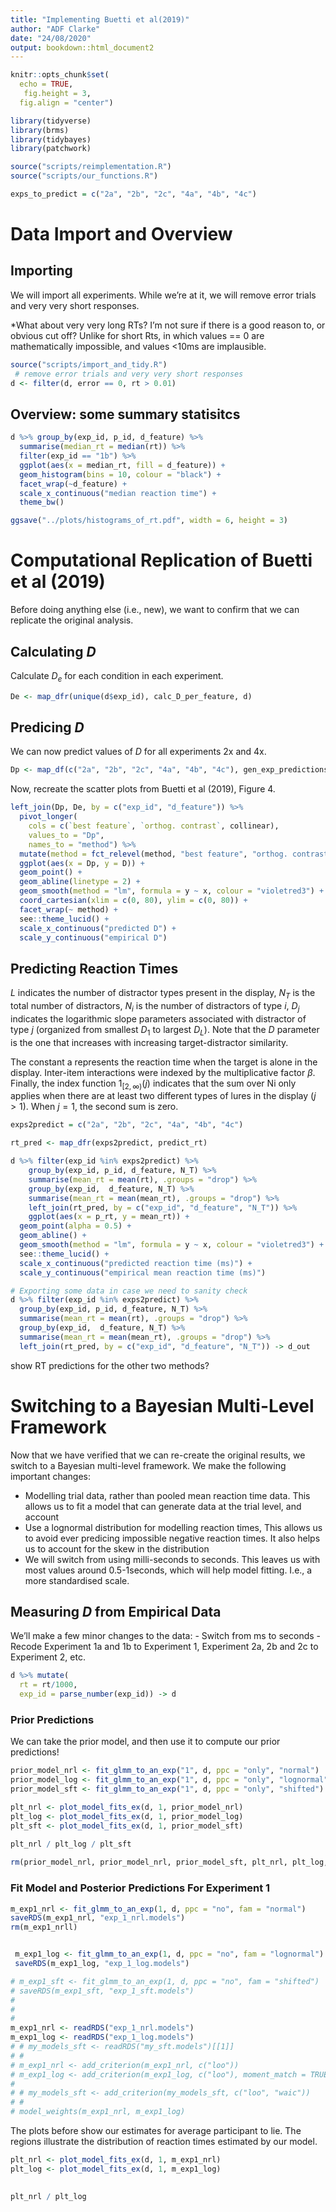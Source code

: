 ```yaml
---
title: "Implementing Buetti et al(2019)"
author: "ADF Clarke"
date: "24/08/2020"
output: bookdown::html_document2
---
```


```r
knitr::opts_chunk$set(
  echo = TRUE,
   fig.height = 3,
  fig.align = "center")

library(tidyverse)
library(brms)
library(tidybayes)
library(patchwork)

source("scripts/reimplementation.R")
source("scripts/our_functions.R")

exps_to_predict = c("2a", "2b", "2c", "4a", "4b", "4c")
```
# Data Import and Overview

## Importing

We will import all experiments. While we're at it, we will remove error trials and very very short responses.

*What about very very long RTs? I'm not sure if there is a good reason to, or obvious cut off? Unlike for short Rts, in which values == 0 are mathematically impossible, and values <10ms are implausible. 
  
```r
source("scripts/import_and_tidy.R")
 # remove error trials and very very short responses
d <- filter(d, error == 0, rt > 0.01)
```

## Overview: some summary statisitcs

```r
d %>% group_by(exp_id, p_id, d_feature) %>%
  summarise(median_rt = median(rt)) %>%
  filter(exp_id == "1b") %>%
  ggplot(aes(x = median_rt, fill = d_feature)) + 
  geom_histogram(bins = 10, colour = "black") + 
  facet_wrap(~d_feature) + 
  scale_x_continuous("median reaction time") +
  theme_bw()

ggsave("../plots/histograms_of_rt.pdf", width = 6, height = 3)
```

# Computational Replication of Buetti et al (2019)

Before doing anything else (i.e., new), we want to confirm that we can replicate the original analysis.

## Calculating $D$

Calculate $D_e$ for each condition in each experiment. 

```r
De <- map_dfr(unique(d$exp_id), calc_D_per_feature, d)
```

## Predicing $D$

We can now predict values of $D$ for all experiments 2x and 4x. 

```r
Dp <- map_df(c("2a", "2b", "2c", "4a", "4b", "4c"), gen_exp_predictions, De)
```
 
Now, recreate the scatter plots from Buetti et al (2019), Figure 4.

```r
left_join(Dp, De, by = c("exp_id", "d_feature")) %>%
  pivot_longer(
    cols = c(`best feature`, `orthog. contrast`, collinear),
    values_to = "Dp",
    names_to = "method") %>%
  mutate(method = fct_relevel(method, "best feature", "orthog. contrast")) %>%
  ggplot(aes(x = Dp, y = D)) +
  geom_point() + 
  geom_abline(linetype = 2) +
  geom_smooth(method = "lm", formula = y ~ x, colour = "violetred3") + 
  coord_cartesian(xlim = c(0, 80), ylim = c(0, 80)) + 
  facet_wrap(~ method) + 
  see::theme_lucid() + 
  scale_x_continuous("predicted D") + 
  scale_y_continuous("empirical D")
```

## Predicting Reaction Times

$L$ indicates the number of distractor types present in the display, $N_T$ is the total number of distractors, $N_i$ is the number of distractors of type $i$, $D_j$ indicates the logarithmic slope parameters associated with distractor of type $j$ (organized from smallest $D_1$ to largest $D_L$). Note that the $D$ parameter is the one that increases with increasing target-distractor similarity.

The constant a represents the reaction time when the target is alone in the display. Inter-item interactions were indexed by the multiplicative factor $\beta$. Finally, the index function $1_{[2, \infty)} (j)$ indicates that the sum over Ni only applies when there are at least two different types of lures in the display $(j > 1)$. When $j = 1$, the second sum is zero.

```r
exps2predict = c("2a", "2b", "2c", "4a", "4b", "4c")

rt_pred <- map_dfr(exps2predict, predict_rt)

d %>% filter(exp_id %in% exps2predict) %>%
	group_by(exp_id, p_id, d_feature, N_T) %>%
	summarise(mean_rt = mean(rt), .groups = "drop") %>%
	group_by(exp_id,  d_feature, N_T) %>%
	summarise(mean_rt = mean(mean_rt), .groups = "drop") %>%
	left_join(rt_pred, by = c("exp_id", "d_feature", "N_T")) %>% 
	ggplot(aes(x = p_rt, y = mean_rt)) + 
  geom_point(alpha = 0.5) + 
  geom_abline() + 
  geom_smooth(method = "lm", formula = y ~ x, colour = "violetred3") + 
  see::theme_lucid() +
  scale_x_continuous("predicted reaction time (ms)") +
  scale_y_continuous("empirical mean reaction time (ms)")

# Exporting some data in case we need to sanity check
d %>% filter(exp_id %in% exps2predict) %>%
  group_by(exp_id, p_id, d_feature, N_T) %>%
  summarise(mean_rt = mean(rt), .groups = "drop") %>%
  group_by(exp_id,  d_feature, N_T) %>%
  summarise(mean_rt = mean(mean_rt), .groups = "drop") %>%
  left_join(rt_pred, by = c("exp_id", "d_feature", "N_T")) -> d_out
```

<TODO> show RT predictions for the other two methods?

# Switching to a Bayesian Multi-Level Framework

Now that we have verified that we can re-create the original results, we switch to a Bayesian multi-level framework. We make the following important changes:

  - Modelling trial data, rather than pooled mean reaction time data. This allows us to fit a model that can generate data at the trial level, and account 
  - Use a lognormal distribution for modelling reaction times, This allows us to avoid ever predicing impossible negative reaction times. It also helps us to account for the skew in the distribution
  - We will switch from using milli-seconds to seconds. This leaves us with most values around 0.5-1seconds, which will help model fitting. I.e., a more standardised scale. 
  
## Measuring $D$ from Empirical Data

We'll make a few minor changes to the data:
  - Switch from ms to seconds
  - Recode Experiment 1a and 1b to Experiment 1, Experiment 2a, 2b and 2c to Experiment 2, etc.
```r
d %>% mutate(
  rt = rt/1000,
  exp_id = parse_number(exp_id)) -> d
```

### Prior Predictions

We can take the prior model, and then use it to compute our prior predictions!

```r
prior_model_nrl <- fit_glmm_to_an_exp("1", d, ppc = "only", "normal")
prior_model_log <- fit_glmm_to_an_exp("1", d, ppc = "only", "lognormal")
prior_model_sft <- fit_glmm_to_an_exp("1", d, ppc = "only", "shifted")

```

```r
plt_nrl <- plot_model_fits_ex(d, 1, prior_model_nrl)
plt_log <- plot_model_fits_ex(d, 1, prior_model_log)
plt_sft <- plot_model_fits_ex(d, 1, prior_model_sft)
                            
plt_nrl / plt_log / plt_sft

```

```r
rm(prior_model_nrl, prior_model_nrl, prior_model_sft, plt_nrl, plt_log, plt_sft)

```

### Fit Model and Posterior Predictions For Experiment 1


```r
m_exp1_nrl <- fit_glmm_to_an_exp(1, d, ppc = "no", fam = "normal")
saveRDS(m_exp1_nrl, "exp_1_nrl.models")
rm(m_exp1_nrll)


 m_exp1_log <- fit_glmm_to_an_exp(1, d, ppc = "no", fam = "lognormal")
 saveRDS(m_exp1_log, "exp_1_log.models")

# m_exp1_sft <- fit_glmm_to_an_exp(1, d, ppc = "no", fam = "shifted")
# saveRDS(m_exp1_sft, "exp_1_sft.models")
# 
# 
#  
m_exp1_nrl <- readRDS("exp_1_nrl.models")
m_exp1_log <- readRDS("exp_1_log.models")
# # my_models_sft <- readRDS("my_sft.models")[[1]]
# # 
# m_exp1_nrl <- add_criterion(m_exp1_nrl, c("loo"))
# m_exp1_log <- add_criterion(m_exp1_log, c("loo"), moment_match = TRUE)
# 
# # my_models_sft <- add_criterion(my_models_sft, c("loo", "waic"))
# # 
# model_weights(m_exp1_nrl, m_exp1_log)
```

The plots before show our estimates for average participant to lie. The regions illustrate the distribution of reaction times estimated by our model. 

```r

plt_nrl <- plot_model_fits_ex(d, 1, m_exp1_nrl)
plt_log <- plot_model_fits_ex(d, 1, m_exp1_log)

                             
plt_nrl / plt_log 

```



<!-- ### Fit Model and Posterior Predictions -->

<!-- ```{r loo-fit-glm-to-buetti2019-data, cache=TRUE} -->
<!-- # my_models_nrl <- map("2a", fit_glmm_to_an_exp, d, "identity", "normal") -->
<!-- # saveRDS(my_models_nrl, "my_nrl.models") -->
<!-- # rm(my_models_nrl) -->
<!-- #  -->
<!-- # my_models_idt <- map("2a", fit_glmm_to_an_exp, d, "identity") -->
<!-- # saveRDS(my_models_idt, "my_idt.models") -->
<!-- # rm(my_models_idt) -->
<!-- #  -->
<!-- # my_models_inv <- map("2a", fit_glmm_to_an_exp, d, "inverse") -->
<!-- # saveRDS(my_models_inv, "my_inv.models") -->
<!-- # rm(my_models_inv) -->

<!-- my_models_sft <- map("2a", fit_glmm_to_an_exp, d, "shifted") -->
<!-- saveRDS(my_models_sft, "my_sft.models") -->
<!-- rm(my_models_sft) -->

<!-- #my_models_inv <- map("2a", fit_glmm_to_an_exp, d, FALSE, "Gamma") -->

<!-- my_models_nrl <- readRDS("my_nrl.models")[[1]] -->
<!-- my_models_idt <- readRDS("my_idt.models")[[1]] -->
<!-- my_models_sft <- readRDS("my_sft.models")[[1]] -->

<!-- my_models_nrl <- add_criterion(my_models_nrl, c("loo", "waic")) -->
<!-- my_models_idt <- add_criterion(my_models_idt, c("loo", "waic")) -->
<!-- my_models_sft <- add_criterion(my_models_sft, c("loo", "waic")) -->

<!-- model_weights(my_models_idt, my_models_nrl, my_models_sft) -->
<!-- ``` -->

<!-- ```{r} -->

<!-- d2 <- filter(d, exp_id == "2a", d_feature != "no distractors")  -->
<!-- d2 <- mutate(d2, d_feature = fct_drop(d_feature)) -->
<!-- d2 %>% mutate(d_feature = as_factor(str_replace_all(d_feature, " ", ""))) -> d2 -->


<!-- samples_nrl <- posterior_samples(my_models_nrl, c("^b","sigma"), subset = 1:10) -->
<!-- samples_idt <- posterior_samples(my_models_idt, c("^b","sigma"), subset = 1:10) -->

<!-- d_nrl <- tibble() -->
<!-- for (n in unique(d$N_T)) { -->

<!--   d_nrl <- bind_rows(d_nrl,  -->
<!--                   map(levels(d2$d_feature), compute_dist, "normal", N_T = n)) -->


<!-- } -->

<!-- d_nrl %>% mutate(d_feature = as_factor(d_feature)) %>% filter(N_T != 0) -> d_nrl -->

<!-- ggplot() +  -->
<!--   geom_density(data = d2, aes(rt, fill = d_feature), alpha = 0.4, position = "identity") +  -->
<!--   geom_path(data = d_nrl, aes(rt, p, group = iter), colour = "purple", alpha = 0.3) + -->
<!--   facet_grid(N_T~d_feature) + coord_cartesian(xlim = c(0, 2)) + ggtitle("normal") -> p1 -->

<!-- d_lnrl <- tibble() -->
<!-- for (n in unique(d$N_T)) { -->

<!--   d_lnrl <- bind_rows(d_lnrl,  -->
<!--                      map(levels(d2$d_feature), compute_dist, "log-normal", N_T = n)) -->


<!-- } -->

<!-- d_lnrl %>% mutate(d_feature = as_factor(d_feature)) %>% filter(N_T != 0) -> d_lnrl -->

<!-- ggplot() +  -->
<!--   geom_density(data = d2, aes(rt, fill = d_feature), alpha = 0.4, position = "identity") +  -->
<!--   geom_path(data = d_lnrl, aes(rt, p, group = iter), colour = "cyan", alpha = 0.3) + -->
<!--   facet_grid(N_T~d_feature) + coord_cartesian(xlim = c(0, 2)) + ggtitle("log normal") -> p2 -->

<!-- p1+p2 -->

<!-- ``` -->


<!-- ```{r fit-glm-to-buetti2019-data, cache=TRUE} -->

<!-- #my_models_idt <- map(unique(d$exp_id), fit_glmm_to_an_exp, d, "identity") -->
<!-- #my_models_inv <- map(unique(d$exp_id), fit_glmm_to_an_exp, d, "inverse") -->


<!-- #saveRDS(my_models_idt, "my.models_idt") -->
<!-- #saveRDS(my_models_inv, "my.models_inv") -->
<!-- ``` -->

<!-- ```{r} -->
<!-- #my_models <- readRDS("my.models") -->
<!-- ``` -->

<!-- ```{r plot-glm-to-buetti2019-data, fig.cap="The multi-level fits for Experiment 2a (Buetti, 2019)."} -->
<!-- #plot_model_fits_ex(d, "2a", my_models[[3]], 1:5) -->
<!-- ``` -->

<!-- ```{r} -->
<!-- #De <- map_df( -->
<!-- #  1:length(my_models_idt),  -->
<!-- #  extract_fixed_slopes_from_model,  -->
<!-- #  my_models_idt, df = d) -->

<!-- #ggplot(De, aes(x = D, fill = d_feature)) +  -->
<!-- #  geom_density(alpha = 0.333) + -->
<!-- #  facet_wrap(~ exp_id, ncol = 5) +  -->
<!-- #  theme_bw() -->

<!-- #ggsave("../plots/buetti2019_bayesian_fits.pdf", width = 8, height = 3) -->
<!-- ``` -->

<!-- ## Estimating $D$ for compound feature distractors -->

<!-- ```{r} -->

<!-- #Dp_samples <- map_df(exps_to_predict, get_Dp_samples, d) -->

<!-- # add in average D (of collinear and orthogonal) -->

<!-- #Dp_samples %>% pivot_wider(names_from = method, values_from = Dp) %>% -->
<!-- #  group_by(iter, exp_id, d_feature) %>% -->
<!-- #  mutate(mean_method = mean(c(orthog_contrast, collinear))) %>%  -->
<!-- #  pivot_longer(c(best_feature, orthog_contrast, collinear, mean_method), names_to = "method", values_to = "Dp") -> Dp_samples -->


<!-- # Dp_samples %>%  -->
<!-- #   group_by(exp_id, d_feature, method) %>% -->
<!-- #   mean_hdci(Dp, De) %>% -->
<!-- #  ggplot(aes(x = Dp, y = De)) +  -->
<!-- #  geom_abline(linetype = 2) +  -->
<!-- #  geom_point() + -->
<!-- #  facet_wrap(~method, nrow = 1) + theme_bw() + -->
<!-- #  geom_linerange(aes(ymin = De.lower, ymax = De.upper), alpha = 0.5) +  -->
<!-- #  geom_linerange(aes(xmin = Dp.lower, xmax = Dp.lower), alpha = 0.5) +  -->
<!-- #  geom_smooth(method = lm, colour = "pink") -->

<!-- #ggsave("recreate_log_normal_fig_4.pdf", width = 8, height = 2.5) -->

<!-- ``` -->

<!-- ## Which slope is closer to 1? -->

<!-- ```{r} -->
<!-- #slopes_err <- function(ii, df)  { -->

<!-- #  d_itr = filter(df, iter == ii) -->

<!-- #  beta = summary(lm(data = d_itr, De ~ (Dp):(0 + method)))$coefficients[, 1] -->
<!-- #  beta_err = abs(1 - beta) -->

<!-- #  return(beta_err) -->
<!-- #} -->


<!-- #beta_err <- map_df(unique(Dp_samples$iter), slopes_err, Dp_samples)  -->
<!-- #names(beta_err) <- str_remove(names(beta_err), 'Dp:method') -->

<!-- # beta_err %>% pivot_longer(1:4, names_to = "method", values_to = "abs_res") %>% -->
<!-- #   ggplot(aes(x = abs_res, fill = method)) + geom_density(alpha = 0.33) -->

<!-- # beta_err %>% select(-best_feature) %>% -->
<!-- #   mutate(difference = orthog_contrast - collinear) %>% -->
<!-- #   ggplot(aes(x = difference)) + geom_density() -->

<!-- #  beta_err %>% select(-best_feature) %>% -->
<!-- #   mutate(difference = mean_method - collinear) -> x -->

<!-- #  mean(x$difference > 0) -->

<!-- ``` -->

<!-- ## Predicting Reaction Times -->

<!-- ```{r, fig.width = 10, fig.height = 10, cache=TRUE} -->

<!-- # Dp_samples %>%  -->
<!-- #   group_by(exp_id, d_feature, method) %>% -->
<!-- #  summarise(mu = mean(Dp), sigma = sd(Dp), .groups = "drop")-> Dp_summary -->

<!-- #meth <- "mean_method" -->

<!-- #d_prt <- map_df(exps_to_predict, predict_rt_b, meth, Dp_summary, d) -->
<!-- ``` -->


<!-- ```{r} -->

<!-- #d_rt <- d %>% filter(N_T > 0) %>% -->
<!-- #  group_by(p_id, exp_id, d_feature, N_T) %>% summarise( -->
<!-- #    mean_log = MASS::fitdistr(rt, densfun = "log-normal")$estimate["meanlog"], -->
<!-- #    mean_rt = mean(rt)) %>% -->
<!-- #   group_by(exp_id, d_feature, N_T) %>% summarise(rt = exp(median(mean_log))) %>% -->
<!-- # right_join(d_prt, by = c("exp_id", "d_feature", "N_T")) -->

<!-- #ggplot(data = d_rt, aes(x = rt, y = .value)) +  -->
<!-- #  geom_abline(linetype = 2) + -->
<!-- #  geom_point() + geom_errorbar(aes(ymin = .lower, ymax = .upper))+  -->
<!-- #  theme_bw() -->



<!-- #print(mean(abs(d_rt$rt - d_rt$.value))) -->

<!-- ``` -->
<!-- # Power Analyis for Planned Studies -->
